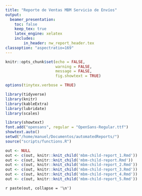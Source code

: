 ```yaml
---
title: "Reporte de Ventas MBM Servicio de Envíos"
output: 
  beamer_presentation: 
    toc: false
    keep_tex: true
    latex_engine: xelatex
    includes:
        in_header: nw_report_header.tex
classoption: "aspectratio=169"        
---
```


```r
knitr::opts_chunk$set(echo = FALSE,
                      warning = FALSE,
                      message = FALSE,
                      fig.showtext = TRUE)

options(tinytex.verbose = TRUE)

library(tidyverse)
library(knitr)
library(kableExtra)
library(lubridate)
library(scales)

library(showtext)
font.add("opensans", regular = "OpenSans-Regular.ttf")
showtext.auto()
setwd("/home/manuel/Documentos/automatedReports/")
source("scripts/functions.R")
```


```r
out <- NULL
out <- c(out, knitr::knit_child('mbm-child-report_1.Rmd'))
out <- c(out, knitr::knit_child('mbm-child-report.Rmd'))
out <- c(out, knitr::knit_child('mbm-child-report_2.Rmd'))
out <- c(out, knitr::knit_child('mbm-child-report_3.Rmd'))
out <- c(out, knitr::knit_child('mbm-child-report_4.Rmd'))
out <- c(out, knitr::knit_child('mbm-child-report_5.Rmd'))
```

`r paste(out, collapse = '\n')` 

